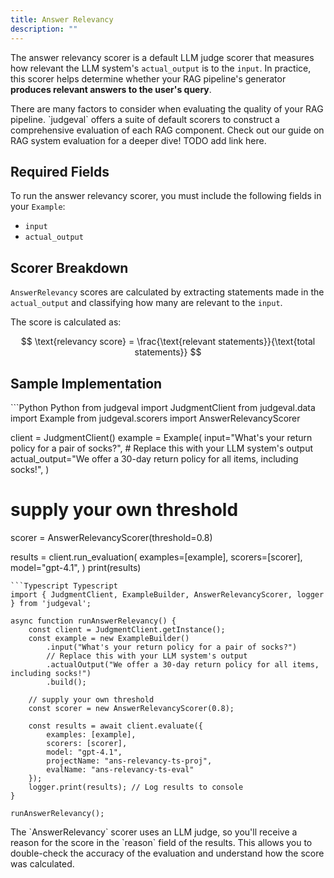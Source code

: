 ```yaml
---
title: Answer Relevancy
description: ""
---
```


The answer relevancy scorer is a default LLM judge scorer that measures how relevant the LLM system's `actual_output` is to the `input`.
In practice, this scorer helps determine whether your RAG pipeline's generator **produces relevant answers to the user's query**.

<Tip>
There are many factors to consider when evaluating the quality of your RAG pipeline. `judgeval` offers a suite of default scorers to construct a comprehensive 
evaluation of each RAG component. Check out our guide on RAG system evaluation for a deeper dive! TODO add link here.
</Tip>

## Required Fields

To run the answer relevancy scorer, you must include the following fields in your `Example`:
- `input`
- `actual_output`

## Scorer Breakdown

`AnswerRelevancy` scores are calculated by extracting statements made in the `actual_output` and classifying how many are relevant to the `input`.

The score is calculated as:

$$
\text{relevancy score} = \frac{\text{relevant statements}}{\text{total statements}}
$$

## Sample Implementation

<CodeGroup>
```Python Python
from judgeval import JudgmentClient
from judgeval.data import Example
from judgeval.scorers import AnswerRelevancyScorer

client = JudgmentClient()
example = Example(
    input="What's your return policy for a pair of socks?",
    # Replace this with your LLM system's output
    actual_output="We offer a 30-day return policy for all items, including socks!",
)
# supply your own threshold
scorer = AnswerRelevancyScorer(threshold=0.8)

results = client.run_evaluation(
    examples=[example],
    scorers=[scorer],
    model="gpt-4.1",
)
print(results)
```
```Typescript Typescript
import { JudgmentClient, ExampleBuilder, AnswerRelevancyScorer, logger } from 'judgeval';

async function runAnswerRelevancy() {
    const client = JudgmentClient.getInstance();
    const example = new ExampleBuilder()
        .input("What's your return policy for a pair of socks?")
        // Replace this with your LLM system's output
        .actualOutput("We offer a 30-day return policy for all items, including socks!")
        .build();

    // supply your own threshold
    const scorer = new AnswerRelevancyScorer(0.8);

    const results = await client.evaluate({
        examples: [example],
        scorers: [scorer],
        model: "gpt-4.1",
        projectName: "ans-relevancy-ts-proj",
        evalName: "ans-relevancy-ts-eval"
    });
    logger.print(results); // Log results to console
}

runAnswerRelevancy();
```
</CodeGroup>

<Note>
The `AnswerRelevancy` scorer uses an LLM judge, so you'll receive a reason for the score in the `reason` field of the results. 
This allows you to double-check the accuracy of the evaluation and understand how the score was calculated.
</Note>
